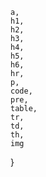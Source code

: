 
    a,
    h1,
    h2,
    h3,
    h4,
    h5,
    h6,
    hr,
    p,
    code,
    pre,
    table,
    tr,
    td,
    th,
    img
}
